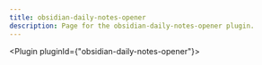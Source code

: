 ---
title: obsidian-daily-notes-opener
description: Page for the obsidian-daily-notes-opener plugin.
---


<Plugin pluginId={"obsidian-daily-notes-opener"}></Plugin>